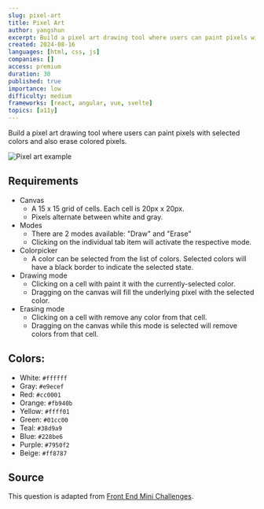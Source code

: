 ```yaml
---
slug: pixel-art
title: Pixel Art
author: yangshun
excerpt: Build a pixel art drawing tool where users can paint pixels with selected colors
created: 2024-08-16
languages: [html, css, js]
companies: []
access: premium
duration: 30
published: true
importance: low
difficulty: medium
frameworks: [react, angular, vue, svelte]
topics: [a11y]
---
```


Build a pixel art drawing tool where users can paint pixels with selected colors and also erase colored pixels.

![Pixel art example](/img/questions/pixel-art/pixel-art-example.png)

## Requirements

- Canvas
  - A 15 x 15 grid of cells. Each cell is 20px x 20px.
  - Pixels alternate between white and gray.
- Modes
  - There are 2 modes available: "Draw" and "Erase"
  - Clicking on the individual tab item will activate the respective mode.
- Colorpicker
  - A color can be selected from the list of colors. Selected colors will have a black border to indicate the selected state.
- Drawing mode
  - Clicking on a cell with paint it with the currently-selected color.
  - Dragging on the canvas will fill the underlying pixel with the selected color.
- Erasing mode
  - Clicking on a cell with remove any color from that cell.
  - Dragging on the canvas while this mode is selected will remove colors from that cell.

## Colors:

- White: `#ffffff`
- Gray: `#e9ecef`
- Red: `#cc0001`
- Orange: `#fb940b`
- Yellow: `#ffff01`
- Green: `#01cc00`
- Teal: `#38d9a9`
- Blue: `#228be6`
- Purple: `#7950f2`
- Beige: `#ff8787`

## Source

This question is adapted from [Front End Mini Challenges](https://sadanandpai.github.io/frontend-mini-challenges/src/mc/pixel-art/).
